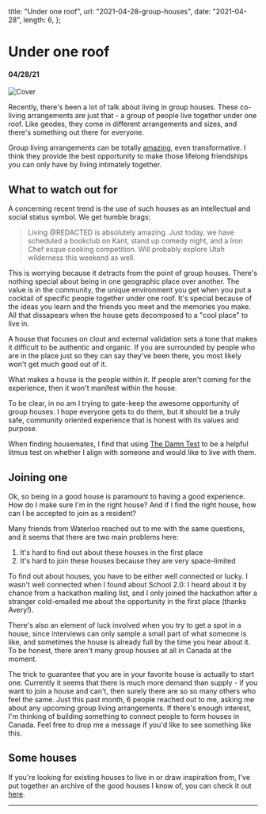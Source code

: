 
  title: "Under one roof",
  url: "2021-04-28-group-houses",
  date: "2021-04-28",
  length: 6,
};

# Under one roof

#### 04/28/21

![Cover](/images/2021-04-28-group-houses/cover.jpg)

Recently, there's been a lot of talk about living in group houses. These co-living arrangements are just that - a group of people live together under one roof. Like geodes, they come in different arrangements and sizes, and there's something out there for everyone.

Group living arrangements can be totally [amazing](/blog/2021-03-11-travels), even transformative. I think they provide the best opportunity to make those lifelong friendships you can only have by living intimately together.

## What to watch out for

A concerning recent trend is the use of such houses as an intellectual and social status symbol. We get humble brags:

> Living @REDACTED is absolutely amazing. Just today, we have scheduled a bookclub on Kant, stand up comedy night, and a Iron Chef esque cooking competition. Will probably explore Utah wilderness this weekend as well.

This is worrying because it detracts from the point of group houses. There's nothing special about being in one geographic place over another. The value is in the community, the unique environment you get when you put a cocktail of specific people together under one roof. It's special because of the ideas you learn and the friends you meet and the memories you make. All that dissapears when the house gets decomposed to a "cool place" to live in.

A house that focuses on clout and external validation sets a tone that makes it difficult to be authentic and organic. If you are surrounded by people who are in the place just so they can say they've been there, you most likely won't get much good out of it.

What makes a house is the people within it. If people aren't coming for the experience, then it won't manifest within the house.

To be clear, in no am I trying to gate-keep the awesome opportunity of group houses. I hope everyone gets to do them, but it should be a truly safe, community oriented experience that is honest with its values and purpose.

When finding housemates, I find that using [The Damn Test](/blog/2021-04-15-damn-test) to be a helpful litmus test on whether I align with someone and would like to live with them.

## Joining one

Ok, so being in a good house is paramount to having a good experience. How do I make sure I'm in the right house? And if I find the right house, how can I be accepted to join as a resident?

Many friends from Waterloo reached out to me with the same questions, and it seems that there are two main problems here:

1. It's hard to find out about these houses in the first place
2. It's hard to join these houses because they are very space-limited

To find out about houses, you have to be either well connected or lucky. I wasn't well connected when I found about School 2.0: I heard about it by chance from a hackathon mailing list, and I only joined the hackathon after a stranger cold-emailed me about the opportunity in the first place (thanks Avery!).

There's also an element of luck involved when you try to get a spot in a house, since interviews can only sample a small part of what someone is like, and sometimes the house is already full by the time you hear about it. To be honest, there aren't many group houses at all in Canada at the moment.

The trick to guarantee that you are in your favorite house is actually to start one. Currently it seems that there is much more demand than supply - if you want to join a house and can't, then surely there are so so many others who feel the same. Just this past month, 6 people reached out to me, asking me about any upcoming group living arrangements. If there's enough interest, I'm thinking of building something to connect people to form houses in Canada. Feel free to drop me a message if you'd like to see something like this.

## Some houses

If you're looking for existing houses to live in or draw inspiration from, I've put together an archive of the good houses I know of, you can check it out [here](/houses).

---
